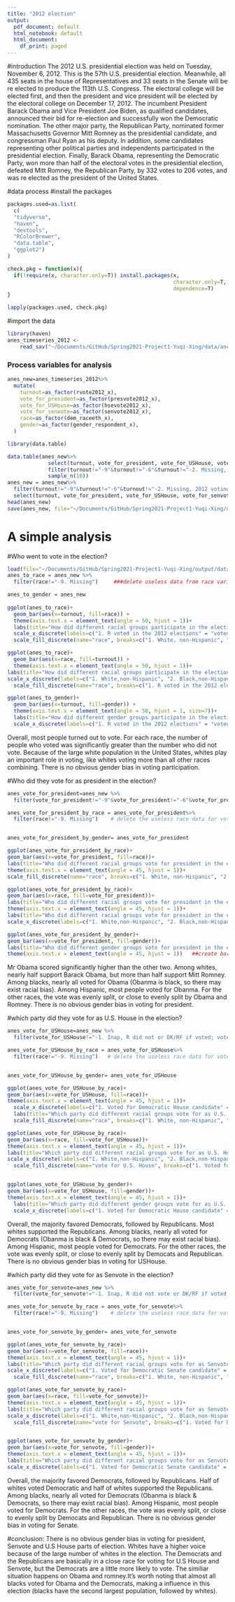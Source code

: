 ```yaml
---
title: "2012 election"
output:
  pdf_document: default
  html_notebook: default
  html_document:
    df_print: paged
---
```

#introduction
The 2012 U.S. presidential election was held on Tuesday, November 6, 2012. This is the 57th U.S. presidential election. Meanwhile, all 435 seats in the house of Representatives and 33 seats in the Senate will be re elected to produce the 113th U.S. Congress. The electoral college will be elected first, and then the president and vice president will be elected by the electoral college on December 17, 2012. The incumbent President Barack Obama and Vice President Joe Biden, as qualified candidates, announced their bid for re-election and successfully won the Democratic nomination. The other major party, the Republican Party, nominated former Massachusetts Governor Mitt Romney as the presidential candidate, and congressman Paul Ryan as his deputy. In addition, some candidates representing other political parties and independents participated in the presidential election. Finally, Barack Obama, representing the Democratic Party, won more than half of the electoral votes in the presidential election, defeated Mitt Romney, the Republican Party, by 332 votes to 206 votes, and was re elected as the president of the United States.

#data process
#install the packages
```r
packages.used=as.list(
  c(
  "tidyverse",
  "haven",
  "devtools",
  "RColorBrewer",
  "data.table",
  "ggplot2")
)

check.pkg = function(x){
  if(!require(x, character.only=T)) install.packages(x, 
                                                     character.only=T,
                                                     dependence=T)
}

lapply(packages.used, check.pkg)
```


#import the data
```r
library(haven)
anes_timeseries_2012 <-
    read_sav("~/Documents/GitHub/Spring2021-Project1-Yuqi-Xing/data/anes_timeseries_2012.sav")
```

### Process variables for analysis
```r
anes_new=anes_timeseries_2012%>%
  mutate(
    turnout=as_factor(rvote2012_x),
    vote_for_president=as_factor(presvote2012_x),
    vote_for_USHouse=as_factor(hsevote2012_x),
    vote_for_senvote=as_factor(senvote2012_x),
    race=as_factor(dem_raceeth_x),
    gender=as_factor(gender_respondent_x),
  )

library(data.table)

data.table(anes_new%>%
             select(turnout, vote_for_president, vote_for_USHouse, vote_for_senvote, race, gender)%>%
             filter(turnout!="-9"&turnout!="-6"&turnout!="-2. Missing, 2012 voting status not determined")%>%
             sample_n(10))
anes_new = anes_new%>%
  filter(turnout!="-9"&turnout!="-6"&turnout!="-2. Missing, 2012 voting status not determined")%>%
  select(turnout, vote_for_president, vote_for_USHouse, vote_for_senvote, race, gender)
head(anes_new)
save(anes_new, file="~/Documents/GitHub/Spring2021-Project1-Yuqi-Xing/output/data_use.RData")
```
#  A simple analysis
#Who went to vote in the election?
```r
load(file="~/Documents/GitHub/Spring2021-Project1-Yuqi-Xing/output/data_use.RData")
anes_to_race = anes_new %>%
  filter(race!="-9. Missing")     ###delete useless data from race variable

anes_to_gender = anes_new
  
ggplot(anes_to_race)+
  geom_bar(aes(x=turnout, fill=race)) +
  theme(axis.text.x = element_text(angle = 50, hjust = 1))+
  labs(title="How did different racial groups participate in the election?")+
  scale_x_discrete(labels=c("1. R voted in the 2012 elections" = "voted", "2. R did not vote in the 2012 elections" = "did not vote"))+
  scale_fill_discrete(name="race", breaks=c("1. White, non-Hispanic", "2. Black, non-Hispanic", "3. Asian, native Hawaiian or other Pacif Islr, non-Hispanic","4. Native American or Alaska Native, non-Hispanic","5. Hispanic", "6. Other non-Hispanic incl multiple races (Web: blank 'Other' counted as a race)"), labels=c("1. White,non-Hispanic", "2. Black,non-Hispanic", "3. Asian,native Hawaiian \n or other Pacif Islr, \n non-Hispanic", "4. Native American or \n Alaska Native, \n non-Hispanic", "5. Hispanic", "6. Other non-Hispanic \n incl multiple races"))   ##create bar graph for turnout, according to different race

ggplot(anes_to_race)+
  geom_bar(aes(x=race, fill=turnout)) +
  theme(axis.text.x = element_text(angle = 50, hjust = 1))+
labs(title="How did different racial groups participate in the election?")+
scale_x_discrete(labels=c("1. White,non-Hispanic", "2. Black,non-Hispanic", "3. Asian,native Hawaiian \n or other Pacif Islr, \n non-Hispanic", "4. Native American or \n Alaska Native, \n non-Hispanic", "5. Hispanic", "6. Other non-Hispanic \n incl multiple races"))+
  scale_fill_discrete(name="race", breaks=c("1. R voted in the 2012 elections", "2. R did not vote in the 2012 elections"), labels=c("voted", "did not vote"))    #create bar graph for race, according to different turnout 

ggplot(anes_to_gender)+
  geom_bar(aes(x=turnout, fill=gender)) +
  theme(axis.text.x = element_text(angle = 50, hjust = 1, size=7))+
  labs(title="How did different gender groups participate in the election?")+
  scale_x_discrete(labels=c("1. R voted in the 2012 elections" = "voted", "2. R did not vote in the 2012 elections" = "did not vote"))     # create bar graph for turnout, according to different gender 
```
Overall, most people turned out to vote.
For each race, the number of people who voted was significantly greater than the number who did not vote.
Because of the large white population in the United States, whites play an important role in voting, like whites voting more than all other races combining.
There is no obvious gender bias in voting participation.


#Who did they vote for as president in the election?
```r
anes_vote_for_president=anes_new %>%
  filter(vote_for_president!="-9"&vote_for_president!="-6"&vote_for_president!="-2. R did not vote for Pres or did not report vote for Pres in pre and no post-election data")   # delete the useless data for vote_for_president variable

anes_vote_for_president_by_race = anes_vote_for_president%>%
  filter(race!="-9. Missing")    # delete the useless race data for vote_for_president variable


anes_vote_for_president_by_gender= anes_vote_for_president

ggplot(anes_vote_for_president_by_race)+
geom_bar(aes(x=vote_for_president, fill=race))+
labs(title="Who did different racial groups vote for president in the election?")+
theme(axis.text.x = element_text(angle = 45, hjust = 1))+
scale_fill_discrete(name="race", breaks=c("1. White, non-Hispanic", "2. Black, non-Hispanic", "3. Asian, native Hawaiian or other Pacif Islr, non-Hispanic","4. Native American or Alaska Native, non-Hispanic","5. Hispanic", "6. Other non-Hispanic incl multiple races (Web: blank 'Other' counted as a race)"), labels=c("1. White,non-Hispanic", "2. Black,non-Hispanic", "3. Asian,native Hawaiian \n or other Pacif Islr, \n non-Hispanic", "4. Native American or \n Alaska Native, \n non-Hispanic", "5. Hispanic", "6. Other non-Hispanic \n incl multiple races"))  ##create bar graph for vote_for_president, according to different race

ggplot(anes_vote_for_president_by_race)+
geom_bar(aes(x=race, fill=vote_for_president))+
labs(title="Who did different racial groups vote for president in the election?")+
theme(axis.text.x = element_text(angle = 45, hjust = 1))+
labs(title="Who did different racial groups vote for president in the election?")+
scale_x_discrete(labels=c("1. White,non-Hispanic", "2. Black,non-Hispanic", "3. Asian,native Hawaiian \n or other Pacif Islr, \n non-Hispanic", "4. Native American or \n Alaska Native, \n non-Hispanic", "5. Hispanic", "6. Other non-Hispanic \n incl multiple races"))   #create bar graph for race, according to different vote_for_president

ggplot(anes_vote_for_president_by_gender)+
geom_bar(aes(x=vote_for_president, fill=gender))+
labs(title="Who did different gender groups vote for president in the election?")+
theme(axis.text.x = element_text(angle = 45, hjust = 1))   ##create bar graph for vote_for_president, according to different gender
```
Mr Obama scored significantly higher than the other two.
Among whites, nearly half support Barack Obama, but more than half support Mitt Romney.
Among blacks, nearly all voted for Obama (Obanma is black, so there may exist racial bias).
Among Hispanic, most people voted for Obanma.
For the other races, the vote was evenly split, or close to evenly split by Obama and Romney.
There is no obvious gender bias in voting for president.

#which party did they vote for as U.S. House in the election?
```r
anes_vote_for_USHouse=anes_new %>%
  filter(vote_for_USHouse!="-1. Inap, R did not or DK/RF if voted; voted but not (or DK/RF if voted for) for U.S. House"&vote_for_USHouse!="-6. No post-election data (deleted partial or no post IW) and R did not vote in pre-election (early vote)"&vote_for_USHouse!="-2. Missing, DK/RF for whom R voted")   # delete the useless data for vote_for_USHouse variable

anes_vote_for_USHouse_by_race = anes_vote_for_USHouse%>%
  filter(race!="-9. Missing")   # delete the useless race data for vote_for_USHouse variable


anes_vote_for_USHouse_by_gender= anes_vote_for_USHouse

ggplot(anes_vote_for_USHouse_by_race)+
geom_bar(aes(x=vote_for_USHouse, fill=race))+
theme(axis.text.x = element_text(angle = 45, hjust = 1))+
  scale_x_discrete(labels=c("1. Voted for Democratic House candidate" = "Democratic \n House candidate", "2. Voted for Republican House candidate" = "Republican \n House candidate", "7. Voted for other House candidate" = "other House \n candidate"))+
  labs(title="Which party did different racial groups vote for as U.S. House in the election?")+
  scale_fill_discrete(name="race", breaks=c("1. White, non-Hispanic", "2. Black, non-Hispanic", "3. Asian, native Hawaiian or other Pacif Islr, non-Hispanic","4. Native American or Alaska Native, non-Hispanic","5. Hispanic", "6. Other non-Hispanic incl multiple races (Web: blank 'Other' counted as a race)"), labels=c("1. White,non-Hispanic", "2. Black,non-Hispanic", "3. Asian,native Hawaiian \n or other Pacif Islr, \n non-Hispanic", "4. Native American or \n Alaska Native, \n non-Hispanic", "5. Hispanic", "6. Other non-Hispanic \n incl multiple races"))   ##create bar graph for vote_for_USHouse, according to different race

ggplot(anes_vote_for_USHouse_by_race)+
geom_bar(aes(x=race, fill=vote_for_USHouse))+
theme(axis.text.x = element_text(angle = 45, hjust = 1))+
labs(title="Which party did different racial groups vote for as U.S. House in the election?")+
scale_x_discrete(labels=c("1. White,non-Hispanic", "2. Black,non-Hispanic", "3. Asian,native Hawaiian \n or other Pacif Islr, \n non-Hispanic", "4. Native American or \n Alaska Native, \n non-Hispanic", "5. Hispanic", "6. Other non-Hispanic \n incl multiple races"))+
  scale_fill_discrete(name="vote for U.S. House", breaks=c("1. Voted for Democratic House candidate", "2. Voted for Republican House candidate", "7. Voted for other House candidate"), labels=c("1. Democratic House candidate", "2. Republican House candidate", "7. other House candidate"))    ##create bar graph for race, according to different vote_for_USHouse


ggplot(anes_vote_for_USHouse_by_gender)+
geom_bar(aes(x=vote_for_USHouse, fill=gender))+
theme(axis.text.x = element_text(angle = 45, hjust = 1))+
  labs(title="Which party did different gender groups vote for as U.S. House in the election?")+
  scale_x_discrete(labels=c("1. Voted for Democratic House candidate" = "Democratic \n House candidate", "2. Voted for Republican House candidate" = "Republican \n House candidate", "7. Voted for other House candidate" = "other House \n candidate"))   ##create bar graph for vote_for_USHouse, according to different gender

```
Overall, the majority favored Democrats, followed by Republicans.
Most whites supported the Republicans.
Among blacks, nearly all voted for Democrats (Obanma is black & Democrats, so there may exist racial bias).
Among Hispanic, most people voted for Democrats.
For the other races, the vote was evenly split, or close to evenly split by Democats and Republican.
There is no obvious gender bias in voting for USHouse.


#which party did they vote for as Senvote in the election?
```r
anes_vote_for_senvote=anes_new %>%
  filter(vote_for_senvote!="-1. Inap, R did not vote or DK/RF if voted; voted but not (or DK/RF if) for us Senate; no us Sen race in state of vote"&vote_for_senvote!="-6. No post-election data (deleted partial or no post IW) and R did not vote in pre-election (early vote)"&vote_for_senvote!="-2. Missing, DK/RF for whom R voted")     # delete the useless data for vote_for_senvote variable

anes_vote_for_senvote_by_race = anes_vote_for_senvote%>%
  filter(race!="-9. Missing")    # delete the useless race data for vote_for_senvote variable


anes_vote_for_senvote_by_gender= anes_vote_for_senvote

ggplot(anes_vote_for_senvote_by_race)+
geom_bar(aes(x=vote_for_senvote, fill=race))+
theme(axis.text.x = element_text(angle = 45, hjust = 1))+
labs(title="Which party did different racial groups vote for as Senvote in the election?")+
scale_x_discrete(labels=c("1. Voted for Democratic Senate candidate" = "Democratic \n Senate candidate", "2. Voted for Republican Senate candidate" = "Republican \n Senate candidate", "7. Voted for other Senate candidate" = "other Senate \n candidate"))+
  scale_fill_discrete(name="race", breaks=c("1. White, non-Hispanic", "2. Black, non-Hispanic", "3. Asian, native Hawaiian or other Pacif Islr, non-Hispanic","4. Native American or Alaska Native, non-Hispanic","5. Hispanic", "6. Other non-Hispanic incl multiple races (Web: blank 'Other' counted as a race)"), labels=c("1. White,non-Hispanic", "2. Black,non-Hispanic", "3. Asian,native Hawaiian \n or other Pacif Islr, \n non-Hispanic", "4. Native American or \n Alaska Native, \n non-Hispanic", "5. Hispanic", "6. Other non-Hispanic \n incl multiple races"))    ##create bar graph for vote_for_senvote, according to different race

ggplot(anes_vote_for_senvote_by_race)+
geom_bar(aes(x=race, fill=vote_for_senvote))+
theme(axis.text.x = element_text(angle = 45, hjust = 1))+
labs(title="Which party did different racial groups vote for as Senvote in the election?")+
scale_x_discrete(labels=c("1. White,non-Hispanic", "2. Black,non-Hispanic", "3. Asian,native Hawaiian \n or other Pacif Islr, \n non-Hispanic", "4. Native American or \n Alaska Native, \n non-Hispanic", "5. Hispanic", "6. Other non-Hispanic \n incl multiple races"))+
  scale_fill_discrete(name="vote for Senvote", breaks=c("1. Voted for Democratic Senate candidate", "2. Voted for Republican Senate candidate", "7. Voted for other Senate candidate"), labels=c("1. Democratic Senate candidate", "2. Republican Senate candidate", "7. other Senate candidate"))     ##create bar graph for race, according to different vote_for_Senate


ggplot(anes_vote_for_senvote_by_gender)+
geom_bar(aes(x=vote_for_senvote, fill=gender))+
theme(axis.text.x = element_text(angle = 45, hjust = 1))+
labs(title="Which party did different racial groups vote for as Senvote in the election?")+
scale_x_discrete(labels=c("1. Voted for Democratic Senate candidate" = "Democratic \n Senate candidate", "2. Voted for Republican Senate candidate" = "Republican \n Senate candidate", "7. Voted for other Senate candidate" = "other Senate \n candidate"))    ##create bar graph for vote_for_Senvote, according to different gender
```
Overall, the majority favored Democrats, followed by Republicans.
Half of whites voted Democratic and half of whites supported the Republicans.
Among blacks, nearly all voted for Democrats (Obanma is black & Democrats, so there may exist racial bias).
Among Hispanic, most people voted for Democrats.
For the other races, the vote was evenly split, or close to evenly split by Democats and Republican.
There is no obvious gender bias in voting for Senate.


#conclusion:
There is no obvious gender bias in voting for president, Senvote and U.S House parts of election. Whites have a higher voice because of the large number of whites in the election. The Democrats and the Republicans are basically in a close race for voting for U.S House and Senvote, but the Democrats are a little more likely to vote. The similiar situation happens on Obama and romney.It's worth noting that almost all blacks voted for Obama and the Democrats, making a influence in this election (blacks have the second largest population, followed by whites). 
